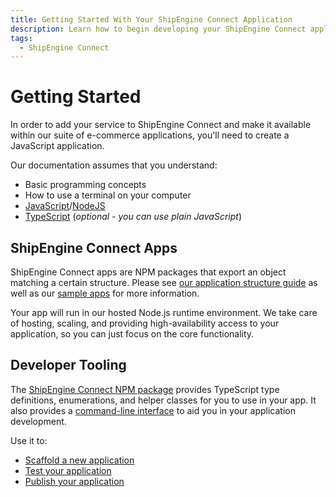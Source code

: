 ```yaml
---
title: Getting Started With Your ShipEngine Connect Application
description: Learn how to begin developing your ShipEngine Connect application
tags:
  - ShipEngine Connect
---
```


# Getting Started

In order to add your service to ShipEngine Connect and make it available within our suite of e-commerce applications,
you'll need to create a JavaScript application.

Our documentation assumes that you understand:

- Basic programming concepts
- How to use a terminal on your computer
- [JavaScript](https://developer.mozilla.org/en-US/docs/Web/JavaScript)/[NodeJS](https://nodejs.org/)
- [TypeScript](https://www.typescriptlang.org/) (_optional - you can use plain JavaScript_)

## ShipEngine Connect Apps

ShipEngine Connect apps are NPM packages that export an object matching a certain structure. Please see [our application structure guide](./structure.mdx) as well as our [sample apps](https://github.com/ShipEngine/connect-samples) for more information.

Your app will run in our hosted Node.js runtime environment. We take care of hosting, scaling, and providing high-availability access to your application, so you can just focus on the core functionality.

## Developer Tooling

The [ShipEngine Connect NPM package](https://www.npmjs.com/package/@shipengine/connect) provides TypeScript type definitions, enumerations, and helper classes for you to use in your app. It also provides a [command-line interface](./cli.mdx) to aid you in your application development.

Use it to:

- [Scaffold a new application](create-first-app.mdx#create-new-project)
- [Test your application](testing/index.mdx)
- [Publish your application](publish.mdx)

<Pager
  prev="../index.mdx"
  prevTitle="Introduction"
  next="structure.mdx"
  nextTitle="App Structure"
/>
